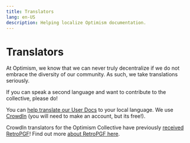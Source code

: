 ```yaml
---
title: Translators
lang: en-US
description: Helping localize Optimism documentation.
---
```


# Translators

At Optimism, we know that we can never truly decentralize if we do not embrace the diversity of our community. As such, we take translations seriously. 

If you can speak a second language and want to contribute to the collective, please do! 

You can [help translate our User Docs](https://crowdin.com/project/optimism-help-center) to your local language. We use [CrowdIn](https://crowdin.com/project/optimism-help-center) (you will need to make an account, but its free!).

CrowdIn translators for the Optimism Collective have previously [received RetroPGF](https://optimism.mirror.xyz/Upn_LtV2-3SviXgX_PE_LyA7YI00jQyoM1yf55ltvvI)! Find out more [about RetroPGF here](/citizens-house/how-retro-funding-works).